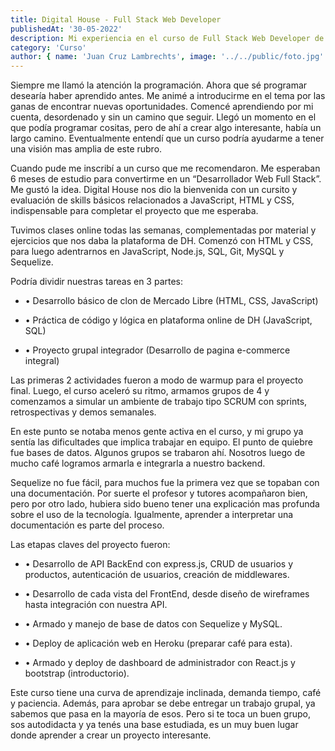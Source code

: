```yaml
---
title: Digital House - Full Stack Web Developer
publishedAt: '30-05-2022'
description: Mi experiencia en el curso de Full Stack Web Developer de Digital House y una explicación breve de que se trata.
category: 'Curso'
author: { name: 'Juan Cruz Lambrechts', image: '../../public/foto.jpg' }
---
```


Siempre me llamó la atención la programación.
Ahora que sé programar desearía haber aprendido antes.
Me animé a introducirme en el tema por las ganas de encontrar nuevas oportunidades.
Comencé aprendiendo por mi cuenta, desordenado y sin un camino que seguir.
Llegó un momento en el que podía programar cositas, pero de ahí a crear algo interesante, había un largo camino.
Eventualmente entendí que un curso podría ayudarme a tener una visión mas amplia de este rubro.

Cuando pude me inscribí a un curso que me recomendaron.
Me esperaban 6 meses de estudio para convertirme en un “Desarrollador Web Full Stack”. Me gustó la idea.
Digital House nos dio la bienvenida con un cursito y evaluación de skills básicos relacionados a JavaScript, HTML y CSS,
indispensable para completar el proyecto que me esperaba.

Tuvimos clases online todas las semanas, complementadas por material y ejercicios que nos daba la plataforma de DH.
Comenzó con HTML y CSS, para luego adentrarnos en JavaScript, Node.js, SQL, Git, MySQL y Sequelize.

Podría dividir nuestras tareas en 3 partes:

- • Desarrollo básico de clon de Mercado Libre (HTML, CSS, JavaScript)

- • Práctica de código y lógica en plataforma online de DH (JavaScript, SQL)

- • Proyecto grupal integrador (Desarrollo de pagina e-commerce integral)

Las primeras 2 actividades fueron a modo de warmup para el proyecto final.
Luego, el curso aceleró su ritmo, armamos grupos de 4 y comenzamos a simular un ambiente de trabajo tipo SCRUM con sprints,
retrospectivas y demos semanales.

En este punto se notaba menos gente activa en el curso,
y mi grupo ya sentía las dificultades que implica trabajar en equipo. El punto de quiebre fue bases de datos.
Algunos grupos se trabaron ahí. Nosotros luego de mucho café logramos armarla e integrarla a nuestro backend.

Sequelize no fue fácil, para muchos fue la primera vez que se topaban con una documentación.
Por suerte el profesor y tutores acompañaron bien,
pero por otro lado, hubiera sido bueno tener una explicación mas profunda sobre el uso de la tecnología.
Igualmente, aprender a interpretar una documentación es parte del proceso.

Las etapas claves del proyecto fueron:

- • Desarrollo de API BackEnd con express.js, CRUD de usuarios y productos, autenticación de usuarios,
  creación de middlewares.

- • Desarrollo de cada vista del FrontEnd, desde diseño de wireframes hasta integración con nuestra API.

- • Armado y manejo de base de datos con Sequelize y MySQL.

- • Deploy de aplicación web en Heroku (preparar café para esta).

- • Armado y deploy de dashboard de administrador con React.js y bootstrap (introductorio).

Este curso tiene una curva de aprendizaje inclinada, demanda tiempo, café y paciencia.
Además, para aprobar se debe entregar un trabajo grupal, ya sabemos que pasa en la mayoría de esos.
Pero si te toca un buen grupo, sos autodidacta y ya tenés una base estudiada,
es un muy buen lugar donde aprender a crear un proyecto interesante.
